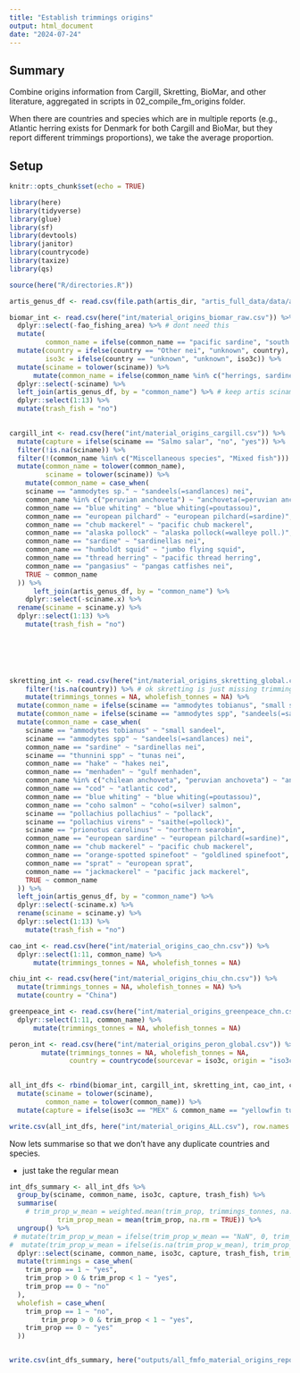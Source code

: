 ```yaml
---
title: "Establish trimmings origins"
output: html_document
date: "2024-07-24"
---
```


## Summary

Combine origins information from Cargill, Skretting, BioMar, and other literature, aggregated in scripts in 02_compile_fm_origins folder.

    
When there are countries and species which are in multiple reports (e.g., Atlantic herring exists for Denmark for both Cargill and BioMar, but they report different trimmings proportions), we take the average proportion.


## Setup

```r
knitr::opts_chunk$set(echo = TRUE)

library(here)
library(tidyverse)
library(glue)
library(sf)
library(devtools)
library(janitor)
library(countrycode)
library(taxize)
library(qs)

source(here("R/directories.R"))

artis_genus_df <- read.csv(file.path(artis_dir, "artis_full_data/data/attribute tables/sciname.csv")) ## read in attribute table with common names


```



```r
biomar_int <- read.csv(here("int/material_origins_biomar_raw.csv")) %>%
  dplyr::select(-fao_fishing_area) %>% # dont need this
  mutate(
         common_name = ifelse(common_name == "pacific sardine", "south american pilchard", common_name)) %>% #  ## just missing "pacific sardine", which is sardinops sagax, common name is reported as south american pilchard in ARTIS.. we'll use what is listed in ARTIS for the name
  mutate(country = ifelse(country == "Other nei", "unknown", country),
         iso3c = ifelse(country == "unknown", "unknown", iso3c)) %>%
  mutate(sciname = tolower(sciname)) %>%
      mutate(common_name = ifelse(common_name %in% c("herrings, sardines nei"), "herrings", common_name)) %>% # fix this one
  dplyr::select(-sciname) %>%
  left_join(artis_genus_df, by = "common_name") %>% # keep artis scinames
  dplyr::select(1:13) %>%
  mutate(trash_fish = "no")

 
cargill_int <- read.csv(here("int/material_origins_cargill.csv")) %>%
  mutate(capture = ifelse(sciname == "Salmo salar", "no", "yes")) %>%  ## add capture column
  filter(!is.na(sciname)) %>%
  filter(!(common_name %in% c("Miscellaneous species", "Mixed fish"))) %>%
  mutate(common_name = tolower(common_name),
         sciname = tolower(sciname)) %>%
    mutate(common_name = case_when(
    sciname == "ammodytes sp." ~ "sandeels(=sandlances) nei",
    common_name %in% c("peruvian anchoveta") ~ "anchoveta(=peruvian anchovy)",
    common_name == "blue whiting" ~ "blue whiting(=poutassou)",
    common_name == "european pilchard" ~ "european pilchard(=sardine)", 
    common_name == "chub mackerel" ~ "pacific chub mackerel", 
    common_name == "alaska pollock" ~ "alaska pollock(=walleye poll.)",
    common_name == "sardine" ~ "sardinellas nei",
    common_name == "humboldt squid" ~ "jumbo flying squid",
    common_name == "thread herring" ~ "pacific thread herring",
    common_name == "pangasius" ~ "pangas catfishes nei",
    TRUE ~ common_name
  )) %>%
      left_join(artis_genus_df, by = "common_name") %>%
    dplyr::select(-sciname.x) %>%
  rename(sciname = sciname.y) %>%
  dplyr::select(1:13) %>%
    mutate(trash_fish = "no")




  
  
skretting_int <- read.csv(here("int/material_origins_skretting_global.csv")) %>%
    filter(!is.na(country)) %>% # ok skretting is just missing trimmings_tonnes and wholefish_tonnes, for now we'll leave as NA 
    mutate(trimmings_tonnes = NA, wholefish_tonnes = NA) %>%
  mutate(common_name = ifelse(sciname == "ammodytes tobianus", "small sandeel", common_name)) %>%
  mutate(common_name = ifelse(sciname == "ammodytes spp", "sandeels(=sandlances) nei", common_name)) %>%
  mutate(common_name = case_when(
    sciname == "ammodytes tobianus" ~ "small sandeel",
    sciname == "ammodytes spp" ~ "sandeels(=sandlances) nei",
    common_name == "sardine" ~ "sardinellas nei",
    sciname == "thunnini spp" ~ "tunas nei",
    common_name == "hake" ~ "hakes nei",
    common_name == "menhaden" ~ "gulf menhaden",
    common_name %in% c("chilean anchoveta", "peruvian anchoveta") ~ "anchoveta(=peruvian anchovy)",
    common_name == "cod" ~ "atlantic cod",
    common_name == "blue whiting" ~ "blue whiting(=poutassou)",
    common_name == "coho salmon" ~ "coho(=silver) salmon", 
    sciname == "pollachius pollachius" ~ "pollack",
    sciname == "pollachius virens" ~ "saithe(=pollock)",
    sciname == "prionotus carolinus" ~ "northern searobin",
    common_name == "european sardine" ~ "european pilchard(=sardine)", 
    common_name == "chub mackerel" ~ "pacific chub mackerel", 
    common_name == "orange-spotted spinefoot" ~ "goldlined spinefoot",
    common_name == "sprat" ~ "european sprat", 
    common_name == "jackmackerel" ~ "pacific jack mackerel",
    TRUE ~ common_name
  )) %>%
  left_join(artis_genus_df, by = "common_name") %>%
  dplyr::select(-sciname.x) %>%
  rename(sciname = sciname.y) %>%
  dplyr::select(1:13) %>%
    mutate(trash_fish = "no")

cao_int <- read.csv(here("int/material_origins_cao_chn.csv")) %>%
  dplyr::select(1:11, common_name) %>%
      mutate(trimmings_tonnes = NA, wholefish_tonnes = NA)

chiu_int <- read.csv(here("int/material_origins_chiu_chn.csv")) %>%
  mutate(trimmings_tonnes = NA, wholefish_tonnes = NA) %>%
  mutate(country = "China")

greenpeace_int <- read.csv(here("int/material_origins_greenpeace_chn.csv")) %>%
  dplyr::select(1:11, common_name) %>%
      mutate(trimmings_tonnes = NA, wholefish_tonnes = NA) 

peron_int <- read.csv(here("int/material_origins_peron_global.csv")) %>%
        mutate(trimmings_tonnes = NA, wholefish_tonnes = NA,
               country = countrycode(sourcevar = iso3c, origin = "iso3c", destination = "country.name")) 

  
all_int_dfs <- rbind(biomar_int, cargill_int, skretting_int, cao_int, chiu_int, greenpeace_int, peron_int) %>%
  mutate(sciname = tolower(sciname),
         common_name = tolower(common_name)) %>%
  mutate(capture = ifelse(iso3c == "MEX" & common_name == "yellowfin tuna", "no", capture)) # make sure mexico is listed as aquaculture. Oman also lists wholefish reduction, however, oman doesnt have any tuna aquaculture

write.csv(all_int_dfs, here("int/material_origins_ALL.csv"), row.names = FALSE)

```

Now lets summarise so that we don't have any duplicate countries and species. 

 - just take the regular mean
 
 
```r

int_dfs_summary <- all_int_dfs %>%
  group_by(sciname, common_name, iso3c, capture, trash_fish) %>%
  summarise(
    # trim_prop_w_mean = weighted.mean(trim_prop, trimmings_tonnes, na.rm = TRUE),
            trim_prop_mean = mean(trim_prop, na.rm = TRUE)) %>%
  ungroup() %>%
 # mutate(trim_prop_w_mean = ifelse(trim_prop_w_mean == "NaN", 0, trim_prop_w_mean)) %>% # fix those with 0 trimmings tonnes
#  mutate(trim_prop_w_mean = ifelse(is.na(trim_prop_w_mean), trim_prop_mean, trim_prop_w_mean)) %>%
  dplyr::select(sciname, common_name, iso3c, capture, trash_fish, trim_prop = trim_prop_mean) %>%
  mutate(trimmings = case_when(
    trim_prop == 1 ~ "yes",
    trim_prop > 0 & trim_prop < 1 ~ "yes",
    trim_prop == 0 ~ "no"
  ),
  wholefish = case_when(
    trim_prop == 1 ~ "no",
        trim_prop > 0 & trim_prop < 1 ~ "yes",
    trim_prop == 0 ~ "yes"
  )) 


write.csv(int_dfs_summary, here("outputs/all_fmfo_material_origins_reports.csv"), row.names = FALSE)

```
 

